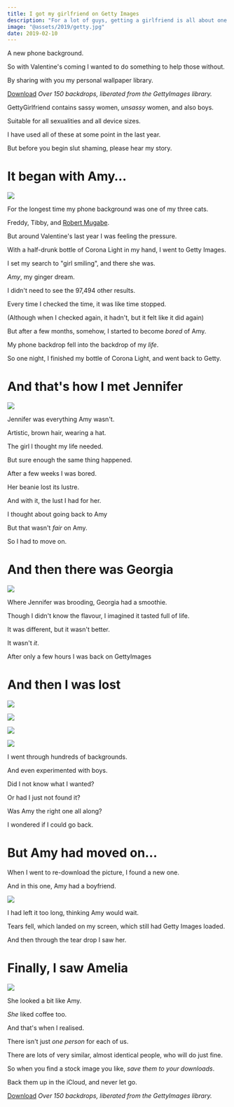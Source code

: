 ```yaml
---
title: I got my girlfriend on Getty Images
description: "For a lot of guys, getting a girlfriend is all about one thing."
image: "@assets/2019/getty.jpg"
date: 2019-02-10
---
```


A new phone background.

So with Valentine's coming I wanted to do something to help those without.

By sharing with you my personal wallpaper library.

<PosterGallery path="@assets/2019/gettygirlfriend" />

[Download](https://drive.google.com/drive/folders/1m-DnqOabNWLGDokBUec7YVOAhRwpiBYd?usp=sharing) *Over 150 backdrops, liberated from the GettyImages library.*

GettyGirlfriend contains sassy women, *unsassy* women, and also boys.

Suitable for all sexualities and all device sizes.

I have used all of these at some point in the last year.

But before you begin slut shaming, please hear my story.

# It began with Amy…

![](@assets/2019/getty.jpg)

For the longest time my phone background was one of my three cats.

Freddy, Tibby, and [Robert Mugabe](/blog/not-all-cats/).

But around Valentine's last year I was feeling the pressure.

With a half-drunk bottle of Corona Light in my hand, I went to Getty Images.

I set my search to "girl smiling", and there she was.

*Amy*, my ginger dream.

I didn't need to see the 97,494 other results.

Every time I checked the time, it was like time stopped.

(Although when I checked again, it hadn't, but it felt like it did again)

But after a few months, somehow, I started to become *bored* of Amy.

My phone backdrop fell into the backdrop of my *life*.

So one night, I finished my bottle of Corona Light, and went back to Getty.

# And that's how I met Jennifer

![](@assets/2019/getty-2.jpg)

Jennifer was everything Amy wasn't.

Artistic, brown hair, wearing a hat.

The girl I thought my life needed.

But sure enough the same thing happened.

After a few weeks I was bored.

Her beanie lost its lustre.

And with it, the lust I had for her.

I thought about going back to Amy

But that wasn't *fair* on Amy.

So I had to move on.

# And then there was Georgia

![](@assets/2019/getty-3.jpg)

Where Jennifer was brooding, Georgia had a smoothie.

Though I didn't know the flavour, I imagined it tasted full of life.

It was different, but it wasn't better.

It wasn't *it*.

After only a few hours I was back on GettyImages

# And then I was lost

![](@assets/2019/getty-7.jpg)

![](@assets/2019/getty-6.jpg)

![](@assets/2019/getty-4.jpg)

![](@assets/2019/getty-5.jpg)

I went through hundreds of backgrounds.

And even experimented with boys.

Did I not know what I wanted?

Or had I just not found it?

Was Amy the right one all along?

I wondered if I could go back.

# But Amy had moved on…

When I went to re-download the picture, I found a new one.

And in this one, Amy had a boyfriend.

![](@assets/2019/getty-10.jpg)


I had left it too long, thinking Amy would wait.

Tears fell, which landed on my screen, which still had Getty Images loaded.

And then through the tear drop I saw her.

# Finally, I saw Amelia
![](@assets/2019/getty-9.jpg)


She looked a bit like Amy.

*She* liked coffee too.

And that's when I realised.

There isn't just *one person* for each of us.

There are lots of very similar, almost identical people, who will do just fine.

So when you find a stock image you like, *save them to your downloads*.

Back them up in the iCloud, and never let go.

[Download](https://drive.google.com/drive/folders/1m-DnqOabNWLGDokBUec7YVOAhRwpiBYd?usp=sharing) *Over 150 backdrops, liberated from the GettyImages library.*
